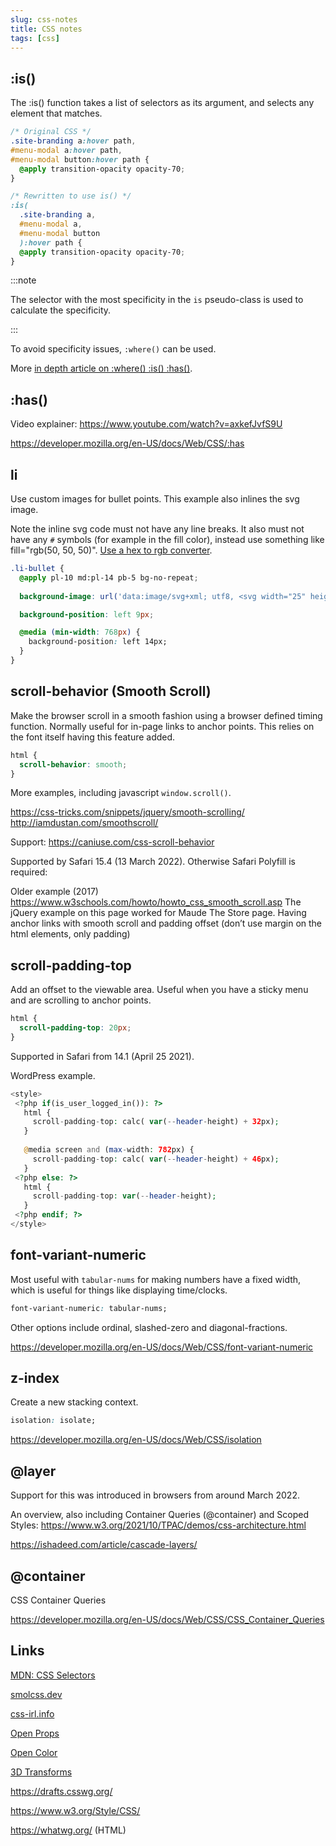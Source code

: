 ```yaml
---
slug: css-notes
title: CSS notes
tags: [css]
---
```


<!--truncate-->

## :is()

The :is() function takes a list of selectors as its argument, and selects any element that matches. 

```css
/* Original CSS */
.site-branding a:hover path,
#menu-modal a:hover path,
#menu-modal button:hover path {
  @apply transition-opacity opacity-70;
}

/* Rewritten to use is() */
:is(
  .site-branding a, 
  #menu-modal a, 
  #menu-modal button
  ):hover path {
  @apply transition-opacity opacity-70;
}
```

:::note

The selector with the most specificity in the `is` pseudo-class is used to calculate the specificity.

:::

To avoid specificity issues, `:where()` can be used.

More [in depth article on :where() :is() :has()](https://polypane.app/blog/where-is-has-new-css-selectors-that-make-your-life-easier/).

## :has()

Video explainer: https://www.youtube.com/watch?v=axkefJvfS9U

https://developer.mozilla.org/en-US/docs/Web/CSS/:has


## li

Use custom images for bullet points. This example also inlines the svg image.

Note the inline svg code must not have any line breaks. It also must not have any `#` symbols (for example in the fill color), instead use something like fill="rgb(50, 50, 50)". [Use a hex to rgb converter](https://www.rapidtables.com/convert/color/hex-to-rgb.html).

```css
.li-bullet {
  @apply pl-10 md:pl-14 pb-5 bg-no-repeat;
  
  background-image: url('data:image/svg+xml; utf8, <svg width="25" height="2" viewBox="0 0 25 2" fill="none" xmlns="http://www.w3.org/2000/svg"><line x1="0.983398" y1="1.13074" x2="24.9834" y2="1.13074" stroke="rgb(18, 18, 18)"/></svg>');

  background-position: left 9px;

  @media (min-width: 768px) {
    background-position: left 14px;
  }	
}
```

## scroll-behavior (Smooth Scroll)

Make the browser scroll in a smooth fashion using a browser defined timing function. Normally useful for in-page links to anchor points. This relies on the font itself having this feature added.

```css
html {
  scroll-behavior: smooth;
}
```

More examples, including javascript `window.scroll()`.

https://css-tricks.com/snippets/jquery/smooth-scrolling/<br />
http://iamdustan.com/smoothscroll/

Support: https://caniuse.com/css-scroll-behavior

Supported by Safari 15.4 (13 March 2022). Otherwise Safari Polyfill is required:

<script defer src="https://unpkg.com/smoothscroll-polyfill@0.4.4/dist/smoothscroll.min.js"></script>

Older example (2017)<br />
https://www.w3schools.com/howto/howto_css_smooth_scroll.asp
The jQuery example on this page worked for Maude The Store page. Having anchor links with smooth scroll and padding offset (don’t use margin on the html elements, only padding) 

## scroll-padding-top

Add an offset to the viewable area. Useful when you have a sticky menu and are scrolling to anchor points.

```css
html {
  scroll-padding-top: 20px;
}
```

Supported in Safari from 14.1 (April 25 2021).

WordPress example.

```php
<style>
 <?php if(is_user_logged_in()): ?>
   html {
     scroll-padding-top: calc( var(--header-height) + 32px);
   }
 
   @media screen and (max-width: 782px) {
     scroll-padding-top: calc( var(--header-height) + 46px);
   }
 <?php else: ?>
   html {
     scroll-padding-top: var(--header-height);
   }
 <?php endif; ?>
</style>
```

## font-variant-numeric

Most useful with `tabular-nums` for making numbers have a fixed width, which is useful for things like displaying time/clocks.

```css
font-variant-numeric: tabular-nums; 
```

Other options include ordinal, slashed-zero and diagonal-fractions.

https://developer.mozilla.org/en-US/docs/Web/CSS/font-variant-numeric


## z-index

Create a new stacking context.

```css
isolation: isolate;
```

https://developer.mozilla.org/en-US/docs/Web/CSS/isolation


## @layer

Support for this was introduced in browsers from around March 2022.

An overview, also including Container Queries (@container) and Scoped Styles: https://www.w3.org/2021/10/TPAC/demos/css-architecture.html

https://ishadeed.com/article/cascade-layers/


## @container

CSS Container Queries

https://developer.mozilla.org/en-US/docs/Web/CSS/CSS_Container_Queries


## Links

[MDN: CSS Selectors](https://developer.mozilla.org/en-US/docs/Web/CSS/CSS_Selectors)

[smolcss.dev](https://smolcss.dev/)

[css-irl.info](https://css-irl.info/)

[Open Props](https://open-props.style/)

[Open Color](https://yeun.github.io/open-color/)

[3D Transforms](https://polypane.app/css-3d-transform-examples/)

https://drafts.csswg.org/

https://www.w3.org/Style/CSS/

https://whatwg.org/ (HTML)
